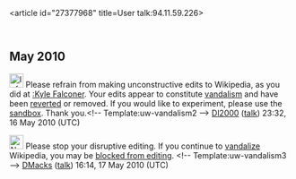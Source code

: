 <article id="27377968" title=User talk:94.11.59.226>
	<talkpage id="27377968" title="User talk:94.11.59.226">
== May 2010 ==
[[File:Information.svg|25px]] Please refrain from making unconstructive edits to Wikipedia, as you did at [[:Kyle Falconer]]. Your edits appear to constitute [[Wikipedia:Vandalism|vandalism]] and have been [[Help:Reverting|reverted]] or removed. If you would like to experiment, please use the [[Wikipedia:Sandbox|sandbox]]. Thank you.&lt;!-- Template:uw-vandalism2 --&gt; [[User:Dl2000|Dl2000]] ([[User talk:Dl2000|talk]]) 23:32, 16 May 2010 (UTC)

[[File:Nuvola apps important.svg|25px]] Please stop your disruptive editing. If you continue to [[Wikipedia:Vandalism|vandalize]] Wikipedia,  you may be [[Wikipedia:Blocking policy|blocked from editing]]. &lt;!-- Template:uw-vandalism3 --&gt; [[User:DMacks|DMacks]] ([[User talk:DMacks|talk]]) 16:14, 17 May 2010 (UTC)
	</talkpage>
</article>